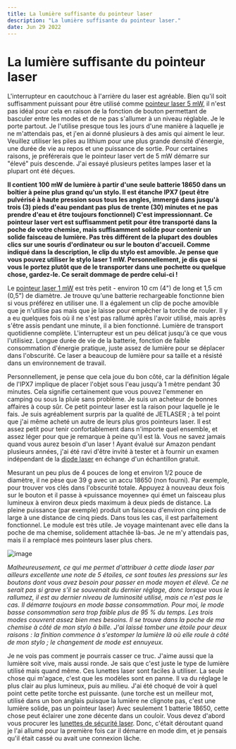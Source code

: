 ```yaml
---
title: La lumière suffisante du pointeur laser
description: "La lumière suffisante du pointeur laser."
date: Jun 29 2022
---
```


# La lumière suffisante du pointeur laser

L'interrupteur en caoutchouc à l'arrière du laser est agréable. Bien qu'il soit suffisamment puissant pour être utilisé comme [pointeur laser 5 mW](https://www.laserpointeur.com/c-41_86-p-9879.html), il n'est pas idéal pour cela en raison de la fonction de bouton permettant de basculer entre les modes et de ne pas s'allumer à un niveau réglable. Je le porte partout. Je l'utilise presque tous les jours d'une manière à laquelle je ne m'attendais pas, et j'en ai donné plusieurs à des amis qui aiment le leur. Veuillez utiliser les piles au lithium pour une plus grande densité d'énergie, une durée de vie au repos et une puissance de sortie. Pour certaines raisons, je préférerais que le pointeur laser vert de 5 mW démarre sur "élevé" puis descende. J'ai essayé plusieurs petites lampes laser et la plupart ont été déçues.

**Il contient 100 mW de lumière à partir d'une seule batterie 18650 dans un boîtier à peine plus grand qu'un stylo. Il est étanche IPX7 (peut être pulvérisé à haute pression sous tous les angles, immergé dans jusqu'à trois (3) pieds d'eau pendant pas plus de trente (30) minutes et ne pas prendre d'eau et être toujours fonctionnel) C'est impressionnant. Ce pointeur laser vert est suffisamment petit pour être transporté dans la poche de votre chemise, mais suffisamment solide pour contenir un solide faisceau de lumière. Pas très différent de la plupart des doubles clics sur une souris d'ordinateur ou sur le bouton d'accueil. Comme indiqué dans la description, le clip du stylo est amovible. Je pense que vous pouvez utiliser le stylo laser 1 mW. Personnellement, je dis que si vous le portez plutôt que de le transporter dans une pochette ou quelque chose, gardez-le. Ce serait dommage de perdre celui-ci !**

Le [pointeur laser 1 mW](https://www.laserpointeur.com/c-41_86-p-9878.html) est très petit - environ 10 cm (4") de long et 1,5 cm (0,5") de diamètre. Je trouve qu'une batterie rechargeable fonctionne bien si vous préférez en utiliser une. Il a également un clip de poche amovible que je n'utilise pas mais que je laisse pour empêcher la torche de rouler. Il y a eu quelques fois où il ne s'est pas rallumé après l'avoir utilisé, mais après s'être assis pendant une minute, il a bien fonctionné. Lumière de transport quotidienne complète. L'interrupteur est un peu délicat jusqu'à ce que vous l'utilisiez. Longue durée de vie de la batterie, fonction de faible consommation d'énergie pratique, juste assez de lumière pour se déplacer dans l'obscurité. Ce laser a beaucoup de lumière pour sa taille et a résisté dans un environnement de travail.

Personnellement, je pense que cela joue du bon côté, car la définition légale de l'IPX7 implique de placer l'objet sous l'eau jusqu'à 1 mètre pendant 30 minutes. Cela signifie certainement que vous pouvez l'emmener en camping ou sous la pluie sans problème. Je suis un acheteur de bonnes affaires à coup sûr. Ce petit pointeur laser est la raison pour laquelle je le fais. Je suis agréablement surpris par la qualité de JETLASER ; à tel point que j'ai même acheté un autre de leurs plus gros pointeurs laser. Il est assez petit pour tenir confortablement dans n'importe quel ensemble, et assez léger pour que je remarque à peine qu'il est là. Vous ne savez jamais quand vous aurez besoin d'un laser ! Ayant évalué sur Amazon pendant plusieurs années, j'ai été ravi d'être invité à tester et à fournir un examen indépendant de la [diode laser](https://www.laserpointeur.com/c-40_104.html) en échange d'un échantillon gratuit.

Mesurant un peu plus de 4 pouces de long et environ 1/2 pouce de diamètre, il ne pèse que 39 g avec un accu 18650 (non fourni). Par exemple, pour trouver vos clés dans l'obscurité totale. Appuyez à nouveau deux fois sur le bouton et il passe à «puissance moyenne» qui émet un faisceau plus lumineux à environ deux pieds maximum à deux pieds de distance. La pleine puissance (par exemple) produit un faisceau d'environ cinq pieds de large à une distance de cinq pieds. Dans tous les cas, il est parfaitement fonctionnel. Le module est très utile. Je voyage maintenant avec elle dans la poche de ma chemise, solidement attachée là-bas. Je ne m'y attendais pas, mais il a remplacé mes pointeurs laser plus chers.

![image](https://user-images.githubusercontent.com/20315861/182020592-8ab03e43-51ad-4de5-9fca-3872f0d81abb.png)

*Malheureusement, ce qui me permet d'attribuer à cette diode laser par ailleurs excellente une note de 5 étoiles, ce sont toutes les pressions sur les boutons dont vous avez besoin pour passer en mode moyen et élevé. Ce ne serait pas si grave s'il se souvenait du dernier réglage, donc lorsque vous le rallumez, il est au dernier niveau de luminosité utilisé, mais ce n'est pas le cas. Il démarre toujours en mode basse consommation. Pour moi, le mode basse consommation sera trop faible plus de 95 % du temps. Les trois modes couvrent assez bien mes besoins. Il se trouve dans la poche de ma chemise à côté de mon stylo à bille. J'ai laissé tomber une étoile pour deux raisons : la finition commence à s'estomper la lumière là où elle roule à côté de mon stylo ; le changement de mode est ennuyeux.*

Je ne vois pas comment je pourrais casser ce truc. J'aime aussi que la lumière soit vive, mais aussi ronde. Je sais que c'est juste le type de lumière utilisé mais quand même. Ces lunettes laser sont faciles à utiliser. La seule chose qui m'agace, c'est que les modèles sont en panne. Il va du réglage le plus clair au plus lumineux, puis au milieu. J'ai été choqué de voir à quel point cette petite torche est puissante. (une torche est un meilleur mot, utilisé dans un bon anglais puisque la lumière ne clignote pas, c'est une lumière solide, pas un pointeur laser) Avec seulement 1 batterie 18650, cette chose peut éclairer une zone décente dans un couloir. Vous devez d'abord vous procurer les [lunettes de sécurité laser](https://www.laserpointeur.com/c-40_83.html). Donc, c'était déroutant quand je l'ai allumé pour la première fois car il démarre en mode dim, et je pensais qu'il était cassé ou avait une connexion lâche.
